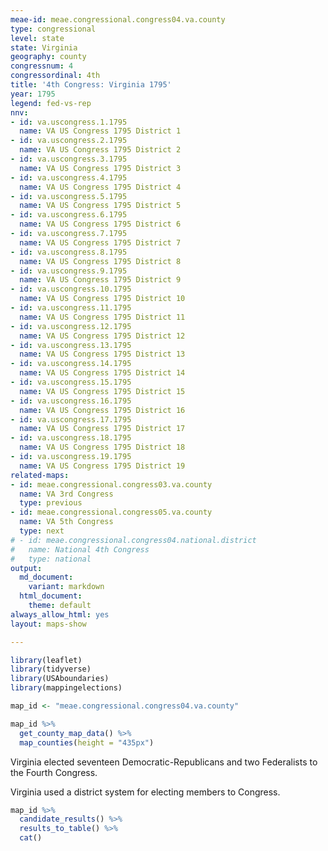 ```yaml
---
meae-id: meae.congressional.congress04.va.county
type: congressional
level: state
state: Virginia
geography: county
congressnum: 4
congressordinal: 4th
title: '4th Congress: Virginia 1795'
year: 1795
legend: fed-vs-rep
nnv:
- id: va.uscongress.1.1795
  name: VA US Congress 1795 District 1
- id: va.uscongress.2.1795
  name: VA US Congress 1795 District 2
- id: va.uscongress.3.1795
  name: VA US Congress 1795 District 3
- id: va.uscongress.4.1795
  name: VA US Congress 1795 District 4
- id: va.uscongress.5.1795
  name: VA US Congress 1795 District 5
- id: va.uscongress.6.1795
  name: VA US Congress 1795 District 6
- id: va.uscongress.7.1795
  name: VA US Congress 1795 District 7
- id: va.uscongress.8.1795
  name: VA US Congress 1795 District 8
- id: va.uscongress.9.1795
  name: VA US Congress 1795 District 9
- id: va.uscongress.10.1795
  name: VA US Congress 1795 District 10
- id: va.uscongress.11.1795
  name: VA US Congress 1795 District 11
- id: va.uscongress.12.1795
  name: VA US Congress 1795 District 12
- id: va.uscongress.13.1795
  name: VA US Congress 1795 District 13
- id: va.uscongress.14.1795
  name: VA US Congress 1795 District 14
- id: va.uscongress.15.1795
  name: VA US Congress 1795 District 15
- id: va.uscongress.16.1795
  name: VA US Congress 1795 District 16
- id: va.uscongress.17.1795
  name: VA US Congress 1795 District 17
- id: va.uscongress.18.1795
  name: VA US Congress 1795 District 18
- id: va.uscongress.19.1795
  name: VA US Congress 1795 District 19
related-maps:
- id: meae.congressional.congress03.va.county
  name: VA 3rd Congress
  type: previous
- id: meae.congressional.congress05.va.county
  name: VA 5th Congress
  type: next
# - id: meae.congressional.congress04.national.district
#   name: National 4th Congress
#   type: national
output:
  md_document:
    variant: markdown
  html_document:
    theme: default
always_allow_html: yes
layout: maps-show

---
```


```r
library(leaflet)
library(tidyverse)
library(USAboundaries)
library(mappingelections)

map_id <- "meae.congressional.congress04.va.county"
```

<div class="map">

```r
map_id %>%
  get_county_map_data() %>%
  map_counties(height = "435px")
```

</div>

Virginia elected seventeen Democratic-Republicans and two Federalists to the Fourth Congress. 

Virginia used a district system for electing members to Congress.

<div class="results-table">

```r
map_id %>%
  candidate_results() %>%
  results_to_table() %>%
  cat()
```

</div>
